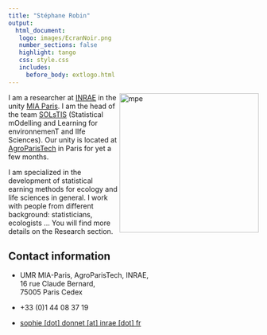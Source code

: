 ```yaml
---
title: "Stéphane Robin"
output: 
  html_document:
   logo: images/EcranNoir.png
   number_sections: false
   highlight: tango
   css: style.css
   includes:
     before_body: extlogo.html
---
```



<img src="images/EcranNoir.png" alt="mpe" width = "280px" align="right"> </img>
  
  
I am a researcher at  [INRAE](https://www.inrae.fr/) in the unity [MIA Paris](https://www6.inrae.fr/mia-paris). I am the head of the team [SOLsTIS](https://www6.inrae.fr/mia-paris/Equipes/SOLsTIS) (Statistical mOdelling and Learning for environnemenT and lIfe Sciences).  Our unity is located at [AgroParisTech](https://www.agroparistech.fr) in Paris for yet a few months. 


I am specialized in the development of statistical earning methods for ecology and life sciences in general. I work with people from different background: statisticians, ecologists ...
You will find more details on the Research section.
  
  
 
  
  
## Contact information



- <i class="fas fa-map-marker"></i> UMR MIA-Paris, AgroParisTech, INRAE, </br>
  16 rue Claude Bernard, </br>
  75005 Paris Cedex</br>
  
- <i class="fa fa-phone"></i> +33 (0)1 44 08 37 19

- <i class="fa fa-at"></i> <a href="mailto:sophie.donnet@inrae.fr
">sophie [dot] donnet  [at] inrae [dot] fr</a>

